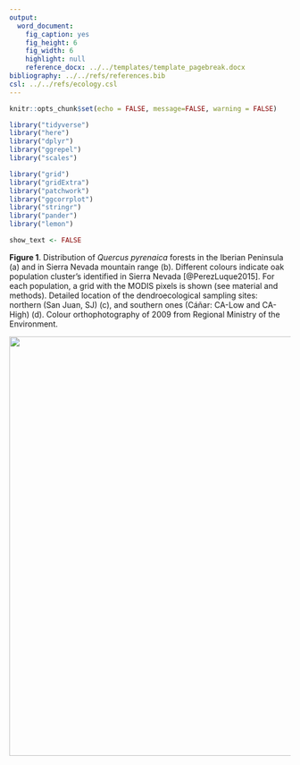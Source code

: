 ```yaml
---
output: 
  word_document:
    fig_caption: yes
    fig_height: 6
    fig_width: 6
    highlight: null
    reference_docx: ../../templates/template_pagebreak.docx
bibliography: ../../refs/references.bib
csl: ../../refs/ecology.csl
---
```


```r
knitr::opts_chunk$set(echo = FALSE, message=FALSE, warning = FALSE)
```

```r
library("tidyverse")
library("here")
library("dplyr")
library("ggrepel")
library("scales")

library("grid")
library("gridExtra")
library("patchwork")
library("ggcorrplot")
library("stringr")
library("pander")
library("lemon")
```

```r
show_text <- FALSE
```

**Figure 1**. Distribution of *Quercus pyrenaica* forests in the Iberian Peninsula (a) and in Sierra Nevada mountain range (b). Different colours indicate oak population cluster's identified in Sierra Nevada [@PerezLuque2015]. For each population, a grid with the MODIS pixels is shown (see material and methods). Detailed location of the dendroecological sampling sites: northern (San Juan, SJ) (c), and southern ones (Cáñar: CA-Low and CA-High) (d). Colour orthophotography of 2009 from Regional Ministry of the Environment.

![](../../out/fig/geomap/mapa_situacion_v2.jpg){height=750px}
